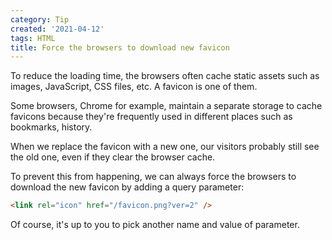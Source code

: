 ```yaml
---
category: Tip
created: '2021-04-12'
tags: HTML
title: Force the browsers to download new favicon
---
```


To reduce the loading time, the browsers often cache static assets such as images, JavaScript, CSS files, etc. A favicon is one of them.

Some browsers, Chrome for example, maintain a separate storage to cache favicons because they're frequently used in different places such as bookmarks, history.

When we replace the favicon with a new one, our visitors probably still see the old one, even if they clear the browser cache.

To prevent this from happening, we can always force the browsers to download the new favicon by adding a query parameter:

```html
<link rel="icon" href="/favicon.png?ver=2" />
```

Of course, it's up to you to pick another name and value of parameter.
